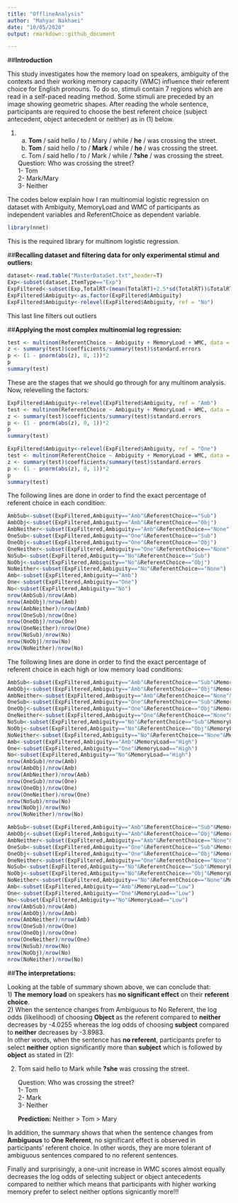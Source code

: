 ```yaml
---
title: "OfflineAnalysis"
author: "Mahyar Nakhaei"
date: "10/05/2020"
output: rmarkdown::github_document

---
```


##**Introduction**  

This study investigates how the memory load on speakers, ambiguity of the contexts and their working memory capacity (WMC) influence their referent choice for English pronouns. To do so, stimuli contain 7 regions which are read in a self-paced reading method. Some stimuli are preceded by an image showing geometric shapes. After reading the whole sentence, participants are required to choose the best referent choice (subject antecedent, object antecedent or neither) as in (1) below.  
  
(1) a. **Tom** / said hello / to / Mary / while / **he** / was crossing the street.  
    b. **Tom** / said hello / to / **Mark** / while / **he** / was crossing the street.  
    c. Tom / said hello / to / Mark / while / **?she** / was crossing the street. 
    
    Question: Who was crossing the street?    
    1- Tom  
    2- Mark/Mary  
    3- Neither
  
The codes below explain how I ran multinomial logistic regression on dataset with Ambiguity, MemoryLoad and WMC of participants as independent variables and ReferentChoice as dependent variable.  
  
```r
library(nnet)
```
This is the required library for multinom logistic regression. 
  
##**Recalling dataset and filtering data for only experimental stimul and outliers:**  
  
```r
dataset<-read.table("MasterDataSet.txt",header=T)
Exp<-subset(dataset,ItemType=="Exp")
ExpFiltered<-subset(Exp,TotalRT<(mean(TotalRT)+2.5*sd(TotalRT))&TotalRT>(mean(TotalRT)-2.5*sd(TotalRT)))
ExpFiltered$Ambiguity<-as.factor(ExpFiltered$Ambiguity)
ExpFiltered$Ambiguity<-relevel(ExpFiltered$Ambiguity, ref = "No")
```
This last line filters out outliers
    
##**Applying the most complex multinomial log regression:**  
  
```r
test <- multinom(ReferentChoice ~ Ambiguity + MemoryLoad + WMC, data = ExpFiltered)
z <- summary(test)$coefficients/summary(test)$standard.errors
p <- (1 - pnorm(abs(z), 0, 1))*2
p
summary(test)
```
    
These are the stages that we should go through for any multinom analysis.   
Now, relevelling the factors:
```r
ExpFiltered$Ambiguity<-relevel(ExpFiltered$Ambiguity, ref = "Amb")
test <- multinom(ReferentChoice ~ Ambiguity + MemoryLoad + WMC, data = ExpFiltered)
z <- summary(test)$coefficients/summary(test)$standard.errors
p <- (1 - pnorm(abs(z), 0, 1))*2
p
summary(test)
```

```r
ExpFiltered$Ambiguity<-relevel(ExpFiltered$Ambiguity, ref = "One")
test <- multinom(ReferentChoice ~ Ambiguity + MemoryLoad + WMC, data = ExpFiltered)
z <- summary(test)$coefficients/summary(test)$standard.errors
p <- (1 - pnorm(abs(z), 0, 1))*2
p
summary(test)
```  
The following lines are done in order to find the exact percentage of referent choice in each condition:  
```r
AmbSub<-subset(ExpFiltered,Ambiguity=="Amb"&ReferentChoice=="Sub")
AmbObj<-subset(ExpFiltered,Ambiguity=="Amb"&ReferentChoice=="Obj")
AmbNeither<-subset(ExpFiltered,Ambiguity=="Amb"&ReferentChoice=="None")
OneSub<-subset(ExpFiltered,Ambiguity=="One"&ReferentChoice=="Sub")
OneObj<-subset(ExpFiltered,Ambiguity=="One"&ReferentChoice=="Obj")
OneNeither<-subset(ExpFiltered,Ambiguity=="One"&ReferentChoice=="None")
NoSub<-subset(ExpFiltered,Ambiguity=="No"&ReferentChoice=="Sub")
NoObj<-subset(ExpFiltered,Ambiguity=="No"&ReferentChoice=="Obj")
NoNeither<-subset(ExpFiltered,Ambiguity=="No"&ReferentChoice=="None")
Amb<-subset(ExpFiltered,Ambiguity=="Amb")
One<-subset(ExpFiltered,Ambiguity=="One")
No<-subset(ExpFiltered,Ambiguity=="No")
nrow(AmbSub)/nrow(Amb)
nrow(AmbObj)/nrow(Amb)
nrow(AmbNeither)/nrow(Amb)
nrow(OneSub)/nrow(One)
nrow(OneObj)/nrow(One)
nrow(OneNeither)/nrow(One)
nrow(NoSub)/nrow(No)
nrow(NoObj)/nrow(No)
nrow(NoNeither)/nrow(No)
```
The following lines are done in order to find the exact percentage of referent choice in each high or low memory load conditions:  
```r
AmbSub<-subset(ExpFiltered,Ambiguity=="Amb"&ReferentChoice=="Sub"&MemoryLoad=="High")
AmbObj<-subset(ExpFiltered,Ambiguity=="Amb"&ReferentChoice=="Obj"&MemoryLoad=="High")
AmbNeither<-subset(ExpFiltered,Ambiguity=="Amb"&ReferentChoice=="None"&MemoryLoad=="High")
OneSub<-subset(ExpFiltered,Ambiguity=="One"&ReferentChoice=="Sub"&MemoryLoad=="High")
OneObj<-subset(ExpFiltered,Ambiguity=="One"&ReferentChoice=="Obj"&MemoryLoad=="High")
OneNeither<-subset(ExpFiltered,Ambiguity=="One"&ReferentChoice=="None"&MemoryLoad=="High")
NoSub<-subset(ExpFiltered,Ambiguity=="No"&ReferentChoice=="Sub"&MemoryLoad=="High")
NoObj<-subset(ExpFiltered,Ambiguity=="No"&ReferentChoice=="Obj"&MemoryLoad=="High")
NoNeither<-subset(ExpFiltered,Ambiguity=="No"&ReferentChoice=="None"&MemoryLoad=="High")
Amb<-subset(ExpFiltered,Ambiguity=="Amb"&MemoryLoad=="High")
One<-subset(ExpFiltered,Ambiguity=="One"&MemoryLoad=="High")
No<-subset(ExpFiltered,Ambiguity=="No"&MemoryLoad=="High")
nrow(AmbSub)/nrow(Amb)
nrow(AmbObj)/nrow(Amb)
nrow(AmbNeither)/nrow(Amb)
nrow(OneSub)/nrow(One)
nrow(OneObj)/nrow(One)
nrow(OneNeither)/nrow(One)
nrow(NoSub)/nrow(No)
nrow(NoObj)/nrow(No)
nrow(NoNeither)/nrow(No)
```
```r
AmbSub<-subset(ExpFiltered,Ambiguity=="Amb"&ReferentChoice=="Sub"&MemoryLoad=="Low")
AmbObj<-subset(ExpFiltered,Ambiguity=="Amb"&ReferentChoice=="Obj"&MemoryLoad=="Low")
AmbNeither<-subset(ExpFiltered,Ambiguity=="Amb"&ReferentChoice=="None"&MemoryLoad=="Low")
OneSub<-subset(ExpFiltered,Ambiguity=="One"&ReferentChoice=="Sub"&MemoryLoad=="Low")
OneObj<-subset(ExpFiltered,Ambiguity=="One"&ReferentChoice=="Obj"&MemoryLoad=="Low")
OneNeither<-subset(ExpFiltered,Ambiguity=="One"&ReferentChoice=="None"&MemoryLoad=="Low")
NoSub<-subset(ExpFiltered,Ambiguity=="No"&ReferentChoice=="Sub"&MemoryLoad=="Low")
NoObj<-subset(ExpFiltered,Ambiguity=="No"&ReferentChoice=="Obj"&MemoryLoad=="Low")
NoNeither<-subset(ExpFiltered,Ambiguity=="No"&ReferentChoice=="None"&MemoryLoad=="Low")
Amb<-subset(ExpFiltered,Ambiguity=="Amb"&MemoryLoad=="Low")
One<-subset(ExpFiltered,Ambiguity=="One"&MemoryLoad=="Low")
No<-subset(ExpFiltered,Ambiguity=="No"&MemoryLoad=="Low")
nrow(AmbSub)/nrow(Amb)
nrow(AmbObj)/nrow(Amb)
nrow(AmbNeither)/nrow(Amb)
nrow(OneSub)/nrow(One)
nrow(OneObj)/nrow(One)
nrow(OneNeither)/nrow(One)
nrow(NoSub)/nrow(No)
nrow(NoObj)/nrow(No)
nrow(NoNeither)/nrow(No)
```
##**The interpretations:**  
  
  Looking at the table of summary shown above, we can conclude that:  
  1) **The memory load** on speakers has **no significant effect** on their **referent choice**.  
  2) When the sentence changes from Ambiguous to No Referent, the log odds (likelihood) of choosing **Object** as the referent compared to **neither** decreases by -4.0255 whereas the log odds of choosing **subject** compared to **neither** decreases by -3.8983.  
In other words, when the sentence has **no referent**, participants prefer to select **neither** option significantly more than **subject** which is followed by **object** as stated in (2):  

(2) Tom said hello to Mark while **?she** was crossing the street. 
    
    Question: Who was crossing the street?    
    1- Tom  
    2- Mark  
    3- Neither
    
    **Prediction:** Neither > Tom > Mary  
  
In addition, the summary shows that when the sentence changes from **Ambiguous** to **One Referent**, no significant effect is observed in participants' referent choice. In other words, they are more tolerant of ambiguous sentences compared to no referent sentences.  
  
Finally and surprisingly, a one-unit increase in WMC scores almost equally decreases the log odds of selecting subject or object antecedents compared to neither which means that participants with higher working memory prefer to select neither options signicantly more!!!  

    


